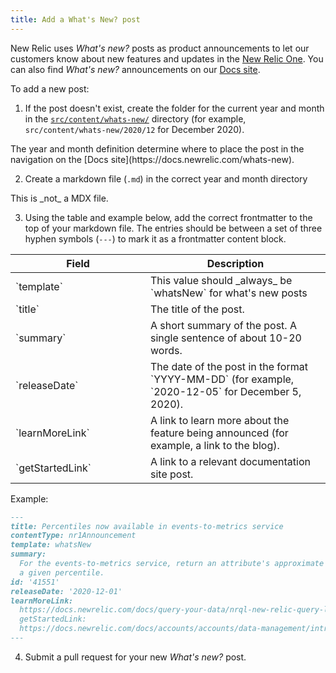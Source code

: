 ```yaml
---
title: Add a What's New? post
---
```


New Relic uses *What's new?* posts as product announcements to let our customers know about new features and updates in the [New Relic One](https://one.newrelic.com/launcher/jerome.plg-whats-new-launcher?pane=eyJuZXJkbGV0SWQiOiJqZXJvbWUucGxnLXdoYXRzLW5ldyJ9). You can also find *What's new?* announcements on our [Docs site](https://docs.newrelic.com/whats-new).

To add a new post:

1. If the post doesn't exist, create the folder for the current year and month in the [`src/content/whats-new/`](https://github.com/newrelic/docs-website/tree/develop/src/content/whats-new) directory (for example, `src/content/whats-new/2020/12` for December 2020). 
  
  <Callout variant="tip">
  The year and month definition determine where to place the post in the navigation on the [Docs site](https://docs.newrelic.com/whats-new).
  </Callout>

2. Create a markdown file (`.md`) in the correct year and month directory 

  <Callout variant="important">
  This is _not_ a MDX file.
  </Callout>

3. Using the table and example below, add the correct frontmatter to the top of your markdown file. The entries should be between a set of three hyphen symbols (`---`) to mark it as a frontmatter content block.

  <table>
    <thead>
      <tr>
        <th style="width:200px">Field</th>
        <th>Description</th>
      </tr>
    </thead> 
    <tbody>
      <tr>
        <td>`template` </td>
        <td>This value should _always_ be `whatsNew` for what's new posts</td>
      </tr>
      <tr>
        <td>`title` </td>
        <td>The title of the post.</td>
      </tr>
      <tr>
        <td>`summary` </td>
        <td>A short summary of the post.  A single sentence of about 10-20 words.</td>
      </tr>
      <tr>
        <td>`releaseDate` </td>
        <td>The date of the post in the format `YYYY-MM-DD` (for example, `2020-12-05` for December 5, 2020).</td>
      </tr>
      <tr>
        <td>`learnMoreLink` </td>
        <td>A link to learn more about the feature being announced (for example, a link to the blog).</td>
      </tr>
       <tr>     
        <td>`getStartedLink` </td>
        <td>A link to a relevant documentation site post.</td>
      </tr>
    </tbody>
  </table>

  Example:

  ``` md
  ---
  title: Percentiles now available in events-to-metrics service
  contentType: nr1Announcement
  template: whatsNew
  summary:
    For the events-to-metrics service, return an attribute's approximate value at
    a given percentile.
  id: '41551'
  releaseDate: '2020-12-01'
  learnMoreLink:
    https://docs.newrelic.com/docs/query-your-data/nrql-new-relic-query-language/get-started/nrql-syntax-clauses-functions#func-percentile
    getStartedLink:
    https://docs.newrelic.com/docs/accounts/accounts/data-management/introduction-events-metrics-service
  ---
  ```

4. Submit a pull request for your new *What's new?* post.
